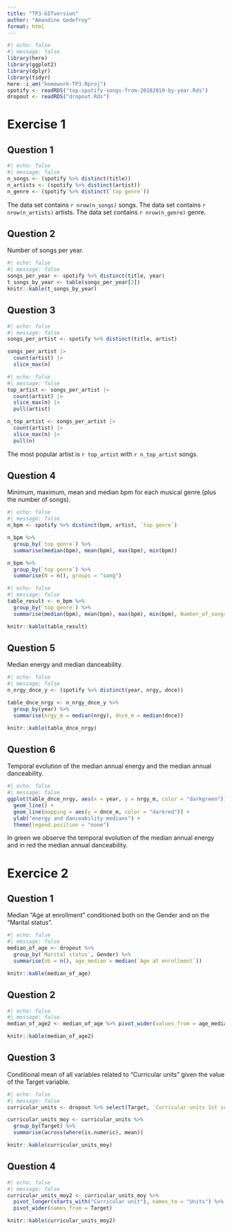 ```yaml
---
title: "TP3-GITversion"
author: "Amandine Godefroy"
format: html
---
```


```r
#| echo: false
#| message: false
library(here)
library(ggplot2)
library(dplyr)
library(tidyr)
here::i_am("homework-TP3.Rproj")
spotify <- readRDS("top-spotify-songs-from-20102019-by-year.Rds")
dropout <- readRDS("dropout.Rds")
```

# Exercise 1

## Question 1

```r
#| echo: false
#| message: false
n_songs <- (spotify %>% distinct(title))
n_artists <- (spotify %>% distinct(artist))
n_genre <- (spotify %>% distinct(`top genre`))
```

The data set contains `r nrow(n_songs)` songs. The data set contains `r nrow(n_artists)` artists. The data set contains `r nrow(n_genre)` genre.

## Question 2
Number of songs per year.
```r
#| echo: false
#| message: false
songs_per_year <- spotify %>% distinct(title, year)
t_songs_by_year <- table(songs_per_year[2])
knitr::kable(t_songs_by_year)
```

## Question 3

```r
#| echo: false
#| message: false
songs_per_artist <- spotify %>% distinct(title, artist)

songs_per_artist |>
  count(artist) |>
  slice_max(n)
```

```r
#| echo: false
#| message: false
top_artist <- songs_per_artist |>
  count(artist) |>
  slice_max(n) |>
  pull(artist)

n_top_artist <- songs_per_artist |>
  count(artist) |>
  slice_max(n) |>
  pull(n)
```

The most popular artist is `r top_artist` with `r n_top_artist` songs.

## Question 4
Minimum, maximum, mean and median bpm for each musical genre (plus the number of songs).
```r
#| echo: false
#| message: false
n_bpm <- spotify %>% distinct(bpm, artist, `top genre`)

n_bpm %>%
  group_by(`top genre`) %>%
  summarise(median(bpm), mean(bpm), max(bpm), min(bpm))

n_bpm %>%
  group_by(`top genre`) %>%
  summarise(N = n(), groups = "song")
```
```r
#| echo: false
#| message: false
table_result <- n_bpm %>%
  group_by(`top genre`) %>%
  summarise(median(bpm), mean(bpm), max(bpm), min(bpm), Number_of_songs = n(), groups = "song")

knitr::kable(table_result)
```

## Question 5
Median energy and median danceability.
```r
#| echo: false
#| message: false
n_nrgy_dnce_y <- (spotify %>% distinct(year, nrgy, dnce))

table_dnce_nrgy <- n_nrgy_dnce_y %>%
  group_by(year) %>%
  summarise(nrgy_m = median(nrgy), dnce_m = median(dnce))

knitr::kable(table_dnce_nrgy)
```

## Question 6
Temporal evolution of the median annual energy and the median annual danceability.
```r
#| echo: false
#| message: false
ggplot(table_dnce_nrgy, aes(x = year, y = nrgy_m, color = "darkgreen")) +
  geom_line() +
  geom_line(mapping = aes(y = dnce_m, color = "darkred")) +
  ylab("energy and danceability medians") +
  theme(legend.position = "none")
```
In green we observe the temporal evolution of the median annual energy and in red the median annual danceability.

# Exercice 2

## Question 1
Median “Age at enrollment” conditioned both on the Gender and on the “Marital status”.
```r
#| echo: false
#| message: false
median_of_age <- dropout %>%
  group_by(`Marital status`, Gender) %>%
  summarise(nb = n(), age_median = median(`Age at enrollment`))

knitr::kable(median_of_age)
```

## Question 2

```r
#| echo: false
#| message: false
median_of_age2 <- median_of_age %>% pivot_wider(values_from = age_median, names_from = Gender)

knitr::kable(median_of_age2)
```

## Question 3
Conditional mean of all variables related to “Curricular units” given the value of the Target variable.
```r
#| echo: false
#| message: false
curricular_units <- dropout %>% select(Target, `Curricular units 1st sem (credited)`, `Curricular units 1st sem (enrolled)`, `Curricular units 1st sem (evaluations)`, `Curricular units 1st sem (grade)`, `Curricular units 1st sem (without evaluations)`, `Curricular units 2nd sem (credited)`, `Curricular units 2nd sem (enrolled)`, `Curricular units 2nd sem (evaluations)`, `Curricular units 2nd sem (grade)`, `Curricular units 2nd sem (without evaluations)`)

curricular_units_moy <- curricular_units %>%
  group_by(Target) %>%
  summarise(across(where(is.numeric), mean))

knitr::kable(curricular_units_moy)

```

## Question 4

```r
#| echo: false
#| message: false
curricular_units_moy2 <- curricular_units_moy %>%
  pivot_longer(starts_with("Curricular unit"), names_to = "Units") %>%
  pivot_wider(names_from = Target)

knitr::kable(curricular_units_moy2)
```
